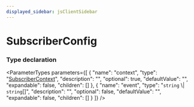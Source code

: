 ```yaml
---
displayed_sidebar: jsClientSidebar
---
```



# SubscriberConfig

### Type declaration

<ParameterTypes parameters={[
  {
    "name": "context",
    "type": "[SubscriberContext](../interfaces/internal.SubscriberContext.mdx)",
    "description": "",
    "optional": true,
    "defaultValue": "",
    "expandable": false,
    "children": []
  },
  {
    "name": "event",
    "type": "`string` \\| `string`[]",
    "description": "",
    "optional": false,
    "defaultValue": "",
    "expandable": false,
    "children": []
  }
]} />
